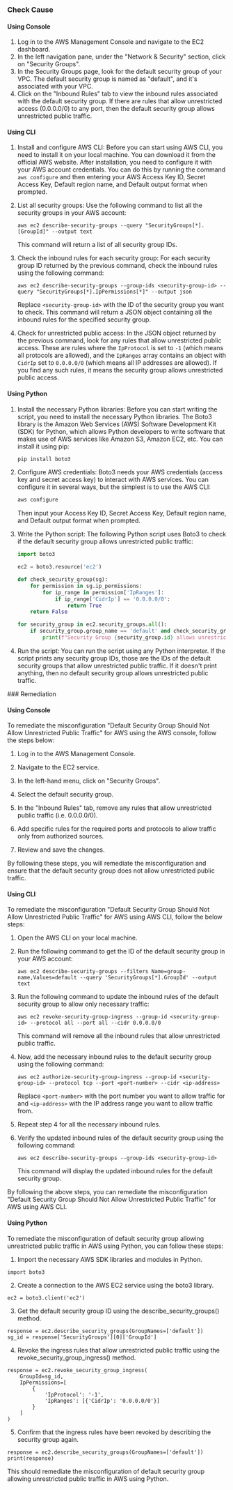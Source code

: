 

<Tabs><Tab title='Cause'>
### Check Cause

#### Using Console

1. Log in to the AWS Management Console and navigate to the EC2 dashboard.
2. In the left navigation pane, under the "Network & Security" section, click on "Security Groups".
3. In the Security Groups page, look for the default security group of your VPC. The default security group is named as "default", and it's associated with your VPC.
4. Click on the "Inbound Rules" tab to view the inbound rules associated with the default security group. If there are rules that allow unrestricted access (0.0.0.0/0) to any port, then the default security group allows unrestricted public traffic.

#### Using CLI

1. Install and configure AWS CLI: Before you can start using AWS CLI, you need to install it on your local machine. You can download it from the official AWS website. After installation, you need to configure it with your AWS account credentials. You can do this by running the command `aws configure` and then entering your AWS Access Key ID, Secret Access Key, Default region name, and Default output format when prompted.

2. List all security groups: Use the following command to list all the security groups in your AWS account:

   ```
   aws ec2 describe-security-groups --query "SecurityGroups[*].[GroupId]" --output text
   ```
   This command will return a list of all security group IDs.

3. Check the inbound rules for each security group: For each security group ID returned by the previous command, check the inbound rules using the following command:

   ```
   aws ec2 describe-security-groups --group-ids <security-group-id> --query "SecurityGroups[*].IpPermissions[*]" --output json
   ```
   Replace `<security-group-id>` with the ID of the security group you want to check. This command will return a JSON object containing all the inbound rules for the specified security group.

4. Check for unrestricted public access: In the JSON object returned by the previous command, look for any rules that allow unrestricted public access. These are rules where the `IpProtocol` is set to `-1` (which means all protocols are allowed), and the `IpRanges` array contains an object with `CidrIp` set to `0.0.0.0/0` (which means all IP addresses are allowed). If you find any such rules, it means the security group allows unrestricted public access.

#### Using Python

1. Install the necessary Python libraries: Before you can start writing the script, you need to install the necessary Python libraries. The Boto3 library is the Amazon Web Services (AWS) Software Development Kit (SDK) for Python, which allows Python developers to write software that makes use of AWS services like Amazon S3, Amazon EC2, etc. You can install it using pip:

   ```bash
   pip install boto3
   ```

2. Configure AWS credentials: Boto3 needs your AWS credentials (access key and secret access key) to interact with AWS services. You can configure it in several ways, but the simplest is to use the AWS CLI:

   ```bash
   aws configure
   ```

   Then input your Access Key ID, Secret Access Key, Default region name, and Default output format when prompted.

3. Write the Python script: The following Python script uses Boto3 to check if the default security group allows unrestricted public traffic:

   ```python
   import boto3

   ec2 = boto3.resource('ec2')

   def check_security_group(sg):
       for permission in sg.ip_permissions:
           for ip_range in permission['IpRanges']:
               if ip_range['CidrIp'] == '0.0.0.0/0':
                   return True
       return False

   for security_group in ec2.security_groups.all():
       if security_group.group_name == 'default' and check_security_group(security_group):
           print(f"Security Group {security_group.id} allows unrestricted public traffic.")
   ```

4. Run the script: You can run the script using any Python interpreter. If the script prints any security group IDs, those are the IDs of the default security groups that allow unrestricted public traffic. If it doesn't print anything, then no default security group allows unrestricted public traffic.

</Tab>

<Tab title='Remediation'>
### Remediation

#### Using Console

To remediate the misconfiguration "Default Security Group Should Not Allow Unrestricted Public Traffic" for AWS using the AWS console, follow the steps below:

1. Log in to the AWS Management Console.

2. Navigate to the EC2 service.

3. In the left-hand menu, click on "Security Groups".

4. Select the default security group.

5. In the "Inbound Rules" tab, remove any rules that allow unrestricted public traffic (i.e. 0.0.0.0/0).

6. Add specific rules for the required ports and protocols to allow traffic only from authorized sources.

7. Review and save the changes.

By following these steps, you will remediate the misconfiguration and ensure that the default security group does not allow unrestricted public traffic.

#### Using CLI

To remediate the misconfiguration "Default Security Group Should Not Allow Unrestricted Public Traffic" for AWS using AWS CLI, follow the below steps:

1. Open the AWS CLI on your local machine.

2. Run the following command to get the ID of the default security group in your AWS account:

   ```
   aws ec2 describe-security-groups --filters Name=group-name,Values=default --query 'SecurityGroups[*].GroupId' --output text
   ```

3. Run the following command to update the inbound rules of the default security group to allow only necessary traffic:

   ```
   aws ec2 revoke-security-group-ingress --group-id <security-group-id> --protocol all --port all --cidr 0.0.0.0/0
   ```

   This command will remove all the inbound rules that allow unrestricted public traffic.

4. Now, add the necessary inbound rules to the default security group using the following command:

   ```
   aws ec2 authorize-security-group-ingress --group-id <security-group-id> --protocol tcp --port <port-number> --cidr <ip-address>
   ```

   Replace `<port-number>` with the port number you want to allow traffic for and `<ip-address>` with the IP address range you want to allow traffic from.

5. Repeat step 4 for all the necessary inbound rules.

6. Verify the updated inbound rules of the default security group using the following command:

   ```
   aws ec2 describe-security-groups --group-ids <security-group-id>
   ```

   This command will display the updated inbound rules for the default security group.

By following the above steps, you can remediate the misconfiguration "Default Security Group Should Not Allow Unrestricted Public Traffic" for AWS using AWS CLI.

#### Using Python

To remediate the misconfiguration of default security group allowing unrestricted public traffic in AWS using Python, you can follow these steps:

1. Import the necessary AWS SDK libraries and modules in Python.

```
import boto3
```

2. Create a connection to the AWS EC2 service using the boto3 library.

```
ec2 = boto3.client('ec2')
```

3. Get the default security group ID using the describe_security_groups() method.

```
response = ec2.describe_security_groups(GroupNames=['default'])
sg_id = response['SecurityGroups'][0]['GroupId']
```

4. Revoke the ingress rules that allow unrestricted public traffic using the revoke_security_group_ingress() method.

```
response = ec2.revoke_security_group_ingress(
    GroupId=sg_id,
    IpPermissions=[
        {
            'IpProtocol': '-1',
            'IpRanges': [{'CidrIp': '0.0.0.0/0'}]
        }
    ]
)
```

5. Confirm that the ingress rules have been revoked by describing the security group again.

```
response = ec2.describe_security_groups(GroupNames=['default'])
print(response)
```

This should remediate the misconfiguration of default security group allowing unrestricted public traffic in AWS using Python.


</Tab>
</Tabs>